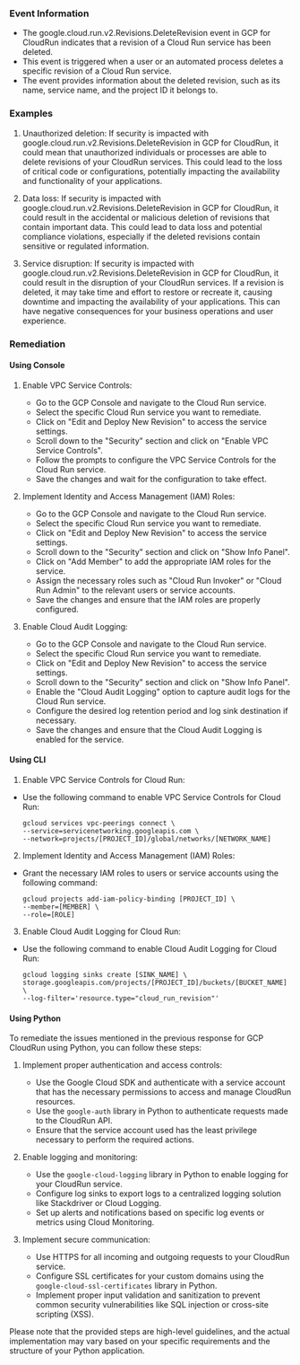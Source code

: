
### Event Information

- The google.cloud.run.v2.Revisions.DeleteRevision event in GCP for CloudRun indicates that a revision of a Cloud Run service has been deleted.
- This event is triggered when a user or an automated process deletes a specific revision of a Cloud Run service.
- The event provides information about the deleted revision, such as its name, service name, and the project ID it belongs to.


### Examples

1. Unauthorized deletion: If security is impacted with google.cloud.run.v2.Revisions.DeleteRevision in GCP for CloudRun, it could mean that unauthorized individuals or processes are able to delete revisions of your CloudRun services. This could lead to the loss of critical code or configurations, potentially impacting the availability and functionality of your applications.

2. Data loss: If security is impacted with google.cloud.run.v2.Revisions.DeleteRevision in GCP for CloudRun, it could result in the accidental or malicious deletion of revisions that contain important data. This could lead to data loss and potential compliance violations, especially if the deleted revisions contain sensitive or regulated information.

3. Service disruption: If security is impacted with google.cloud.run.v2.Revisions.DeleteRevision in GCP for CloudRun, it could result in the disruption of your CloudRun services. If a revision is deleted, it may take time and effort to restore or recreate it, causing downtime and impacting the availability of your applications. This can have negative consequences for your business operations and user experience.

### Remediation

#### Using Console

1. Enable VPC Service Controls:
   - Go to the GCP Console and navigate to the Cloud Run service.
   - Select the specific Cloud Run service you want to remediate.
   - Click on "Edit and Deploy New Revision" to access the service settings.
   - Scroll down to the "Security" section and click on "Enable VPC Service Controls".
   - Follow the prompts to configure the VPC Service Controls for the Cloud Run service.
   - Save the changes and wait for the configuration to take effect.

2. Implement Identity and Access Management (IAM) Roles:
   - Go to the GCP Console and navigate to the Cloud Run service.
   - Select the specific Cloud Run service you want to remediate.
   - Click on "Edit and Deploy New Revision" to access the service settings.
   - Scroll down to the "Security" section and click on "Show Info Panel".
   - Click on "Add Member" to add the appropriate IAM roles for the service.
   - Assign the necessary roles such as "Cloud Run Invoker" or "Cloud Run Admin" to the relevant users or service accounts.
   - Save the changes and ensure that the IAM roles are properly configured.

3. Enable Cloud Audit Logging:
   - Go to the GCP Console and navigate to the Cloud Run service.
   - Select the specific Cloud Run service you want to remediate.
   - Click on "Edit and Deploy New Revision" to access the service settings.
   - Scroll down to the "Security" section and click on "Show Info Panel".
   - Enable the "Cloud Audit Logging" option to capture audit logs for the Cloud Run service.
   - Configure the desired log retention period and log sink destination if necessary.
   - Save the changes and ensure that the Cloud Audit Logging is enabled for the service.

#### Using CLI

1. Enable VPC Service Controls for Cloud Run:
- Use the following command to enable VPC Service Controls for Cloud Run:
  ```
  gcloud services vpc-peerings connect \
  --service=servicenetworking.googleapis.com \
  --network=projects/[PROJECT_ID]/global/networks/[NETWORK_NAME]
  ```

2. Implement Identity and Access Management (IAM) Roles:
- Grant the necessary IAM roles to users or service accounts using the following command:
  ```
  gcloud projects add-iam-policy-binding [PROJECT_ID] \
  --member=[MEMBER] \
  --role=[ROLE]
  ```

3. Enable Cloud Audit Logging for Cloud Run:
- Use the following command to enable Cloud Audit Logging for Cloud Run:
  ```
  gcloud logging sinks create [SINK_NAME] \
  storage.googleapis.com/projects/[PROJECT_ID]/buckets/[BUCKET_NAME] \
  --log-filter='resource.type="cloud_run_revision"'
  ```

#### Using Python

To remediate the issues mentioned in the previous response for GCP CloudRun using Python, you can follow these steps:

1. Implement proper authentication and access controls:
   - Use the Google Cloud SDK and authenticate with a service account that has the necessary permissions to access and manage CloudRun resources.
   - Use the `google-auth` library in Python to authenticate requests made to the CloudRun API.
   - Ensure that the service account used has the least privilege necessary to perform the required actions.

2. Enable logging and monitoring:
   - Use the `google-cloud-logging` library in Python to enable logging for your CloudRun service.
   - Configure log sinks to export logs to a centralized logging solution like Stackdriver or Cloud Logging.
   - Set up alerts and notifications based on specific log events or metrics using Cloud Monitoring.

3. Implement secure communication:
   - Use HTTPS for all incoming and outgoing requests to your CloudRun service.
   - Configure SSL certificates for your custom domains using the `google-cloud-ssl-certificates` library in Python.
   - Implement proper input validation and sanitization to prevent common security vulnerabilities like SQL injection or cross-site scripting (XSS).

Please note that the provided steps are high-level guidelines, and the actual implementation may vary based on your specific requirements and the structure of your Python application.

